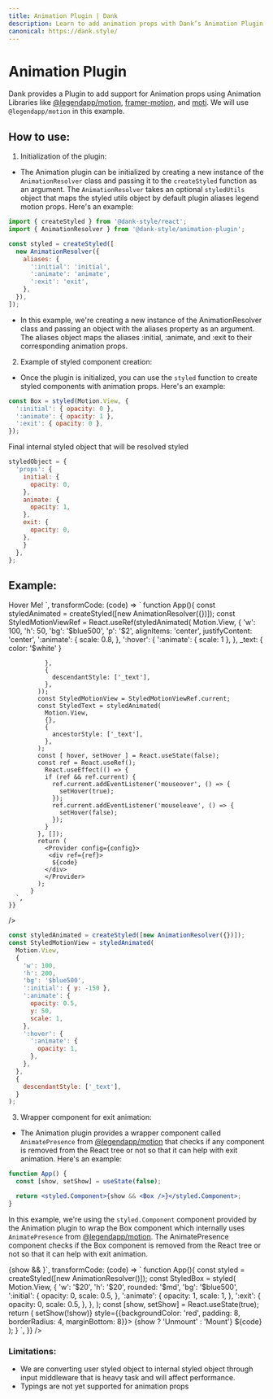 ```yaml
---
title: Animation Plugin | Dank
description: Learn to add animation props with Dank’s Animation Plugin for dynamic, animated UI elements. Performance impacts and lack of typings are limitations.
canonical: https://dank.style/
---
```



<Meta title="plugins/Animation Plugin" />

# Animation Plugin

Dank provides a Plugin to add support for Animation props using Animation Libraries like [@legendapp/motion](https://legendapp.com/open-source/motion/), [framer-motion](https://www.framer.com/motion/), and [moti](https://moti.fyi/). We will use `@legendapp/motion` in this example.

## How to use:

1. Initialization of the plugin:

- The Animation plugin can be initialized by creating a new instance of the `AnimationResolver` class and passing it to the `createStyled` function as an argument. The `AnimationResolver` takes an optional `styledUtils` object that maps the styled utils object by default plugin aliases legend motion props. Here's an example:

```jsx
import { createStyled } from '@dank-style/react';
import { AnimationResolver } from '@dank-style/animation-plugin';

const styled = createStyled([
  new AnimationResolver({
    aliases: {
      ':initial': 'initial',
      ':animate': 'animate',
      ':exit': 'exit',
    },
  }),
]);
```

- In this example, we're creating a new instance of the AnimationResolver class and passing an object with the aliases property as an argument. The aliases object maps the aliases :initial, :animate, and :exit to their corresponding animation props.

2. Example of styled component creation:

- Once the plugin is initialized, you can use the `styled` function to create styled components with animation props. Here's an example:

```jsx
const Box = styled(Motion.View, {
  ':initial': { opacity: 0 },
  ':animate': { opacity: 1 },
  ':exit': { opacity: 0 },
});
```

Final internal styled object that will be resolved styled

```jsx
styledObject = {
  'props': {
    initial: {
      opacity: 0,
    },
    animate: {
      opacity: 1,
    },
    exit: {
      opacity: 0,
    },
    }
  },
};
```

## Example:

<AppProvider>
  <CodePreview
    showArgsController={false}
    metaData={{
      scope: {
        createStyled,
        AnimationResolver,
        Provider: StyledProvider,
        config,
        Pressable,
        Text,
        Motion,
        useEffect,
        useState,
        useRef,
        Motion,
      },
      code: `
<StyledMotionView
  variant="subtle"
  states={{ hover: hover }}>
  <StyledText>Hover Me!</StyledText>
</StyledMotionView>`,
      transformCode: (code) => `
          function App(){
            const styledAnimated = createStyled([new AnimationResolver({})]);
            const StyledMotionViewRef = React.useRef(styledAnimated(
              Motion.View,
              {
                'w': 100,
                'h': 50,
                'bg': '$blue500',
                'p': '$2',
                alignItems: 'center',
                justifyContent: 'center',
                ':animate': {
                  scale: 0.8,
                },
                ':hover': {
                  ':animate': {
                    scale: 1
                  },
                },
                _text: {
                  color: '$white'
                }
                
              },
              {
                descendantStyle: ['_text'],
              },
            ));
            const StyledMotionView = StyledMotionViewRef.current;
            const StyledText = styledAnimated(
              Motion.View,
              {},
              {
                ancestorStyle: ['_text'],
              },
            );
            const [ hover, setHover ] = React.useState(false);
            const ref = React.useRef();
              React.useEffect(() => {
              if (ref && ref.current) {
                ref.current.addEventListener('mouseover', () => {
                  setHover(true);
                });
                ref.current.addEventListener('mouseleave', () => {
                  setHover(false);
                });
              }
            }, []);
            return ( 
              <Provider config={config}>
               <div ref={ref}>
                ${code}
              </div>
              </Provider>
            );
          }
      `,
    }}
  />
</AppProvider>

```jsx
const styledAnimated = createStyled([new AnimationResolver({})]);
const StyledMotionView = styledAnimated(
  Motion.View,
  {
    'w': 100,
    'h': 200,
    'bg': '$blue500',
    ':initial': { y: -150 },
    ':animate': {
      opacity: 0.5,
      y: 50,
      scale: 1,
    },
    ':hover': {
      ':animate': {
        opacity: 1,
      },
    },
  },
  {
    descendantStyle: ['_text'],
  }
);
```

3. Wrapper component for exit animation:

- The Animation plugin provides a wrapper component called `AnimatePresence` from [@legendapp/motion](https://legendapp.com/open-source/motion/) that checks if any component is removed from the React tree or not so that it can help with exit animation. Here's an example:

```jsx
function App() {
  const [show, setShow] = useState(false);

  return <styled.Component>{show && <Box />}</styled.Component>;
}
```

In this example, we're using the `styled.Component` component provided by the Animation plugin to wrap the Box component which internally uses `AnimatePresence` from [@legendapp/motion](https://legendapp.com/open-source/motion/). The AnimatePresence component checks if the Box component is removed from the React tree or not so that it can help with exit animation.

<AppProvider>
  <CodePreview
    showArgsController={false}
    metaData={{
      scope: {
        createStyled,
        AnimationResolver,
        Provider: StyledProvider,
        config,
        Pressable,
        Motion,
        Text,
        View,
      },
      code: `
<styled.Component>{show && <StyledBox exit={{
  scale: 0.5,
  opacity: 0,
}} />}</styled.Component>`,
      transformCode: (code) => `
          function App(){
            const styled = createStyled([new AnimationResolver()]);
            const StyledBox = styled(
              Motion.View,
              {
                'w': '$20',
                'h': '$20',
                rounded: '$md',
                'bg': '$blue500',
                ':initial': {
                  opacity: 0,
                  scale: 0.5,
                },
                ':animate': {
                  opacity: 1,
                  scale: 1,
                },
                ':exit': {
                  opacity: 0,
                  scale: 0.5,
                },
              },
            );
            const [show, setShow] = React.useState(true);
            return ( 
              <Provider config={config}>
              <Pressable onPress={() => setShow(!show)} style={{backgroundColor: 'red', padding: 8, borderRadius: 4, marginBottom: 8}}>
                <Text style={{color: 'white'}}>{show ? 'Unmount' : 'Mount'}</Text>
              </Pressable>
                ${code}
              </Provider>
            );
          }
      `,
    }}
  />
</AppProvider>

### Limitations:

- We are converting user styled object to internal styled object through input middleware that is heavy task and will affect performance.
- Typings are not yet supported for animation props
